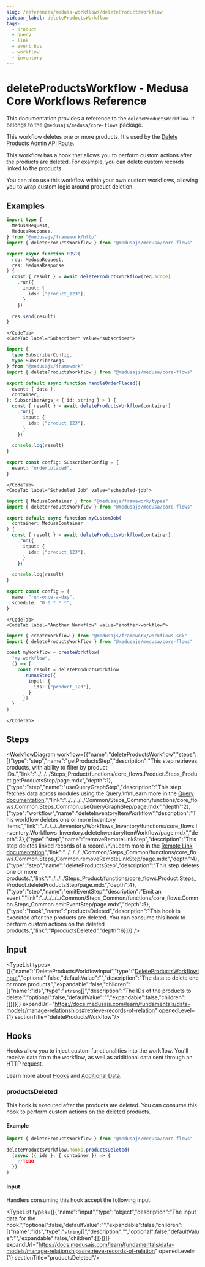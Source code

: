 ```yaml
---
slug: /references/medusa-workflows/deleteProductsWorkflow
sidebar_label: deleteProductsWorkflow
tags:
  - product
  - query
  - link
  - event bus
  - workflow
  - inventory
---
```



# deleteProductsWorkflow - Medusa Core Workflows Reference

This documentation provides a reference to the `deleteProductsWorkflow`. It belongs to the `@medusajs/medusa/core-flows` package.

This workflow deletes one or more products. It's used by the 
[Delete Products Admin API Route](https://docs.medusajs.com/api/admin#products\_deleteproductsid).

This workflow has a hook that allows you to perform custom actions after the products are deleted. For example, 
you can delete custom records linked to the products.

You can also use this workflow within your own custom workflows, allowing you to wrap custom logic around product deletion.

<SourceCodeLink link="https://github.com/medusajs/medusa/blob/911eefadbd8280509f7bf89c1fa2e1b083c1d219/packages/core/core-flows/src/product/workflows/delete-products.ts#L53" />

## Examples

<CodeTabs group="workflow-exection">
    <CodeTab label="API Route" value="api-route">
    
```ts title="src/api/workflow/route.ts"
import type {
  MedusaRequest,
  MedusaResponse,
} from "@medusajs/framework/http"
import { deleteProductsWorkflow } from "@medusajs/medusa/core-flows"

export async function POST(
  req: MedusaRequest,
  res: MedusaResponse
) {
  const { result } = await deleteProductsWorkflow(req.scope)
    .run({
      input: {
        ids: ["product_123"],
      }
    })

  res.send(result)
}
```

    </CodeTab>
    <CodeTab label="Subscriber" value="subscriber">
    
```ts title="src/subscribers/order-placed.ts"
import {
  type SubscriberConfig,
  type SubscriberArgs,
} from "@medusajs/framework"
import { deleteProductsWorkflow } from "@medusajs/medusa/core-flows"

export default async function handleOrderPlaced({
  event: { data },
  container,
}: SubscriberArgs < { id: string } > ) {
  const { result } = await deleteProductsWorkflow(container)
    .run({
      input: {
        ids: ["product_123"],
      }
    })

  console.log(result)
}

export const config: SubscriberConfig = {
  event: "order.placed",
}
```

    </CodeTab>
    <CodeTab label="Scheduled Job" value="scheduled-job">
    
```ts title="src/jobs/message-daily.ts"
import { MedusaContainer } from "@medusajs/framework/types"
import { deleteProductsWorkflow } from "@medusajs/medusa/core-flows"

export default async function myCustomJob(
  container: MedusaContainer
) {
  const { result } = await deleteProductsWorkflow(container)
    .run({
      input: {
        ids: ["product_123"],
      }
    })

  console.log(result)
}

export const config = {
  name: "run-once-a-day",
  schedule: "0 0 * * *",
}
```

    </CodeTab>
    <CodeTab label="Another Workflow" value="another-workflow">
    
```ts title="src/workflows/my-workflow.ts"
import { createWorkflow } from "@medusajs/framework/workflows-sdk"
import { deleteProductsWorkflow } from "@medusajs/medusa/core-flows"

const myWorkflow = createWorkflow(
  "my-workflow",
  () => {
    const result = deleteProductsWorkflow
      .runAsStep({
        input: {
          ids: ["product_123"],
        }
      })
  }
)
```

    </CodeTab>
  </CodeTabs>

## Steps

<WorkflowDiagram workflow={{"name":"deleteProductsWorkflow","steps":[{"type":"step","name":"getProductsStep","description":"This step retrieves products, with ability to filter by product IDs.","link":"../../../Steps_Product/functions/core_flows.Product.Steps_Product.getProductsStep/page.mdx","depth":1},{"type":"step","name":"useQueryGraphStep","description":"This step fetches data across modules using the Query.\n\nLearn more in the [Query documentation](https://docs.medusajs.com/learn/fundamentals/module-links/query).","link":"../../../../Common/Steps_Common/functions/core_flows.Common.Steps_Common.useQueryGraphStep/page.mdx","depth":2},{"type":"workflow","name":"deleteInventoryItemWorkflow","description":"This workflow deletes one or more inventory items.","link":"../../../../Inventory/Workflows_Inventory/functions/core_flows.Inventory.Workflows_Inventory.deleteInventoryItemWorkflow/page.mdx","depth":3},{"type":"step","name":"removeRemoteLinkStep","description":"This step deletes linked records of a record.\n\nLearn more in the [Remote Link documentation](https://docs.medusajs.com/learn/fundamentals/module-links/remote-link#cascade-delete-linked-records)","link":"../../../../Common/Steps_Common/functions/core_flows.Common.Steps_Common.removeRemoteLinkStep/page.mdx","depth":4},{"type":"step","name":"deleteProductsStep","description":"This step deletes one or more products.","link":"../../../Steps_Product/functions/core_flows.Product.Steps_Product.deleteProductsStep/page.mdx","depth":4},{"type":"step","name":"emitEventStep","description":"Emit an event.","link":"../../../../Common/Steps_Common/functions/core_flows.Common.Steps_Common.emitEventStep/page.mdx","depth":5},{"type":"hook","name":"productsDeleted","description":"This hook is executed after the products are deleted. You can consume this hook to perform custom actions on the deleted products.","link":"#productsDeleted","depth":6}]}} />

## Input

<TypeList types={[{"name":"DeleteProductsWorkflowInput","type":"[DeleteProductsWorkflowInput](../../../../types/core_flows.DeleteProductsWorkflowInput/page.mdx)","optional":false,"defaultValue":"","description":"The data to delete one or more products.","expandable":false,"children":[{"name":"ids","type":"`string`[]","description":"The IDs of the products to delete.","optional":false,"defaultValue":"","expandable":false,"children":[]}]}]} expandUrl="https://docs.medusajs.com/learn/fundamentals/data-models/manage-relationships#retrieve-records-of-relation" openedLevel={1} sectionTitle="deleteProductsWorkflow"/>

## Hooks

Hooks allow you to inject custom functionalities into the workflow. You'll receive data from the workflow, as well as additional data sent through an HTTP request.

Learn more about [Hooks](https://docs.medusajs.com/learn/fundamentals/workflows/workflow-hooks) and [Additional Data](https://docs.medusajs.com/learn/fundamentals/api-routes/additional-data).

### productsDeleted

This hook is executed after the products are deleted. You can consume this hook to perform custom actions on the deleted products.

#### Example

```ts
import { deleteProductsWorkflow } from "@medusajs/medusa/core-flows"

deleteProductsWorkflow.hooks.productsDeleted(
  (async ({ ids }, { container }) => {
    //TODO
  })
)
```

#### Input

Handlers consuming this hook accept the following input.

<TypeList types={[{"name":"input","type":"object","description":"The input data for the hook.","optional":false,"defaultValue":"","expandable":false,"children":[{"name":"ids","type":"`string`[]","description":"","optional":false,"defaultValue":"","expandable":false,"children":[]}]}]} expandUrl="https://docs.medusajs.com/learn/fundamentals/data-models/manage-relationships#retrieve-records-of-relation" openedLevel={1} sectionTitle="productsDeleted"/>
